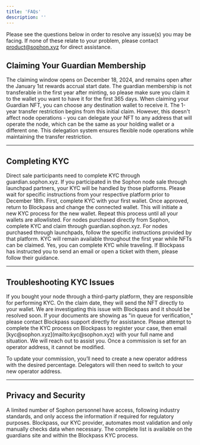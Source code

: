 ```yaml
---
title: 'FAQs'
description: ''
---
```


<Note>Please see the questions below in order to resolve any issue(s) you may be facing. If none of these relate to your problem, please contact <a href="mailto:product@sophon.xyz">product@sophon.xyz</a> for direct assistance.</Note>

## Claiming Your Guardian Membership

<Accordion title="When can I claim my Guardian Membership?">
  The claiming window opens on December 18, 2024, and remains open after the January 1st rewards accrual start date.
</Accordion>

<Accordion title="Can I transfer my NFT after claiming?">
  The guardian membership is not transferable in the first year after minting, so please make sure you claim it to the wallet you want to have it for the first 365 days.
</Accordion>

<Accordion title="How does the 1-year NFT transfer restriction work, and when does it begin?">
  When claiming your Guardian NFT, you can choose any destination wallet to receive it. The 1-year transfer restriction begins from this initial claim. However, this doesn't affect node operations - you can delegate your NFT to any address that will operate the node, which can be the same as your holding wallet or a different one. This delegation system ensures flexible node operations while maintaining the transfer restriction.
</Accordion>

---

## Completing KYC

<Accordion title="Who needs to complete KYC?">
  Direct sale participants need to complete KYC through guardian.sophon.xyz.
</Accordion>

<Accordion title="What if I purchased through a partner platform?">
  If you participated in the Sophon node sale through launchpad partners, your KYC will be handled by those platforms. Please wait for specific instructions from your respective platform prior to December 18th.
</Accordion>

<Accordion title="I bought nodes with several wallets. How do I complete KYC for all of them?">
  First, complete KYC with your first wallet. Once approved, return to Blockpass and change the connected wallet. This will initiate a new KYC process for the new wallet. Repeat this process until all your wallets are allowlisted.
</Accordion>

<Accordion title="I bought one node directly from Sophon and another via a partner platform using the same wallet. How do I handle KYC?">
  For nodes purchased directly from Sophon, complete KYC and claim through guardian.sophon.xyz. For nodes purchased through launchpads, follow the specific instructions provided by that platform.
</Accordion>

<Accordion title="Is there an end date for KYC?">
  KYC will remain available throughout the first year while NFTs can be claimed.
</Accordion>

<Accordion title="Can I complete KYC while traveling outside my home country?">
  Yes, you can complete KYC while traveling. If Blockpass has instructed you to send an email or open a ticket with them, please follow their guidance.
</Accordion>

---

## Troubleshooting KYC Issues

<Accordion title="I purchased a node but my wallet is not being accepted on the site.">
  If you bought your node through a third-party platform, they are responsible for performing KYC. On the claim date, they will send the NFT directly to your wallet.
</Accordion>

<Accordion title="Why is my ID being blocked when my country isn't excluded?">
  We are investigating this issue with Blockpass and it should be resolved soon.
</Accordion>

<Accordion title="What should I do if my verification documents are stuck in the queue?">
  If your documents are showing as "in queue for verification," please contact Blockpass support directly for assistance.
</Accordion>

<Accordion title="I purchased nodes but later discovered my country is prohibited from KYC.">
  Please attempt to complete the KYC process on Blockpass to register your case, then email [kyc@sophon.xyz](mailto:kyc@sophon.xyz) with your full name and situation. We will reach out to assist you.
</Accordion>

<Accordion title="Why didn’t my commission reward percentage update in the Guardian Dashboard?">
  Once a commission is set for an operator address, it cannot be modified.
  
  To update your commission, you’ll need to create a new operator address with the desired percentage. Delegators will then need to switch to your new operator address.
</Accordion>

---

## Privacy and Security

<Accordion title="Who has access to my KYC information?">
  A limited number of Sophon personnel have access, following industry standards, and only access the information if required for regulatory purposes. Blockpass, our KYC provider, automates most validation and only manually checks data when necessary.
</Accordion>

<Accordion title="Where can I find the list of restricted jurisdictions?">
  The complete list is available on the guardians site and within the Blockpass KYC process.
</Accordion>

